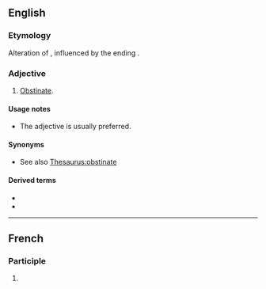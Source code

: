 ==English==

===Etymology===
Alteration of {{m|en|obstinate}}, influenced by the ending {{m|en|-ant}}.

===Adjective===
{{en-adj}}

# {{lb|en|proscribed}} [[obstinate|Obstinate]].

====Usage notes====
* {{sense|obstinate}} The adjective {{m|en|obstinate}} is usually preferred.

====Synonyms====
* See also [[Thesaurus:obstinate]]

====Derived terms====
* {{l|en|obstinance}}
* {{l|en|obstinancy}}

----

==French==

===Participle===
{{head|fr|present participle}}

# {{present participle of|fr|obstiner}}